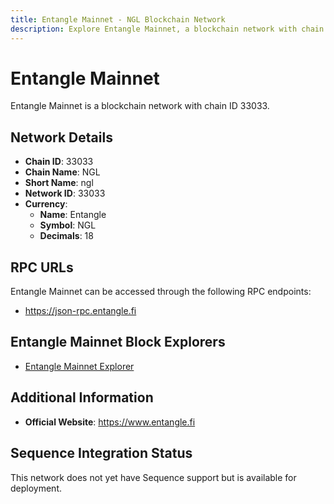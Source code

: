 ```yaml
--- 
title: Entangle Mainnet - NGL Blockchain Network
description: Explore Entangle Mainnet, a blockchain network with chain ID 33033. Learn about its native currency, Entangle, and how to interact with the network.
---
```


# Entangle Mainnet

Entangle Mainnet is a blockchain network with chain ID 33033.

## Network Details

- **Chain ID**: 33033
- **Chain Name**: NGL
- **Short Name**: ngl
- **Network ID**: 33033
- **Currency**: 
  - **Name**: Entangle
  - **Symbol**: NGL
  - **Decimals**: 18

## RPC URLs

Entangle Mainnet can be accessed through the following RPC endpoints:

- https://json-rpc.entangle.fi

## Entangle Mainnet Block Explorers

- [Entangle Mainnet Explorer](https://explorer.entangle.fi)

## Additional Information

- **Official Website**: https://www.entangle.fi

## Sequence Integration Status

This network does not yet have Sequence support but is available for deployment.
